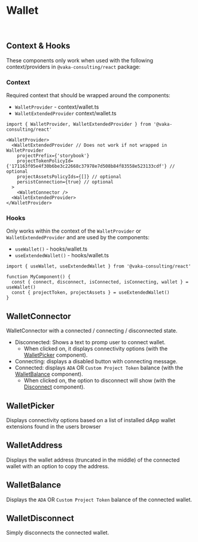 

<Meta title="Components/Wallet" />

# Wallet

<br />

## Context & Hooks

These components only work when used with the following context/providers in `@vaka-consulting/react` package:

### Context

Required context that should be wrapped around the components:

- `WalletProvider` - context/wallet.ts
- `WalletExtendedProvider` context/wallet.ts

```
import { WalletProvider, WalletExtendedProvider } from '@vaka-consulting/react'

<WalletProvider>
  <WalletExtendedProvider // Does not work if not wrapped in WalletProvider
    projectPrefix={'storybook'}
    projectTokenPolicyId={'171163f05e4f30b6be3c22668c37978e7d508b84f83558e523133cdf'} // optional
    projectAssetsPolicyIds={[]} // optional
    persistConnection={true} // optional
  >
    <WalletConnector />
  <WalletExtendedProvider>
</WalletProvider>
```

### Hooks

Only works within the context of the `WalletProvider` or `WalletExtendedProvider` and are used by the components:

- `useWallet()` - hooks/wallet.ts
- `useExtendedWallet()` - hooks/wallet.ts

```
import { useWallet, useExtendedWallet } from '@vaka-consulting/react'

function MyComponent() {
  const { connect, disconnect, isConnected, isConnecting, wallet } = useWallet()
  const { projectToken, projectAssets } = useExtendedWallet()
}
```

## WalletConnector

WalletConnector with a connected / connecting / disconnected state.

- Disconnected: Shows a text to promp user to connect wallet.
  - When clicked on, it displays connectivity options (with the [WalletPicker](#walletpicker) component).
- Connecting: displays a disabled button with connecting message.
- Connected: displays `ADA` OR `Custom Project Token` balance (with the [WalletBalance](#walletbalance) component).
  - When clicked on, the option to disconnect will show (with the [Disconnect](#walletdisconnect) component).

<Canvas of={WalletConnector} />

## WalletPicker

Displays connectivity options based on a list of installed dApp wallet extensions found in the users browser

<Canvas of={WalletPicker} />

## WalletAddress

Displays the wallet address (truncated in the middle) of the connected wallet with an option to copy the address.

<Canvas of={WalletAddress} />

## WalletBalance

Displays the `ADA` OR `Custom Project Token` balance of the connected wallet.

<Canvas of={WalletBalance} />

## WalletDisconnect

Simply disconnects the connected wallet.

<Canvas of={WalletDisconnectButton} />
